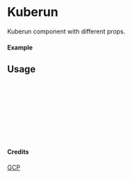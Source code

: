 
<Meta of={Kuberun} title="GCP/Kuberun" />

# Kuberun

Kuberun component with different props.

#### Example

<Canvas of={Kuberun.Primary} />

## Usage

```ts
import { Kuberun } from "yadl-ui";

const Example = () => {
  return (
      <Kuberun />
  );
};

export default Example;
```

#### Credits
[GCP](https://cloud.google.com/icons)
